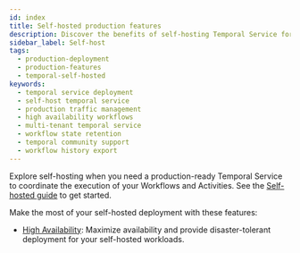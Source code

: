 ```yaml
---
id: index
title: Self-hosted production features
description: Discover the benefits of self-hosting Temporal Service for coordinating Workflows and Activities. Ensure High Availability and disaster tolerance with our comprehensive Self-hosted guide.
sidebar_label: Self-host
tags:
  - production-deployment
  - production-features
  - temporal-self-hosted
keywords:
  - temporal service deployment
  - self-host temporal service
  - production traffic management
  - high availability workflows
  - multi-tenant temporal service
  - workflow state retention
  - temporal community support
  - workflow history export
---
```


Explore self-hosting when you need a production-ready Temporal Service to coordinate the execution of your Workflows and Activities.
See the [Self-hosted guide](/self-hosted-guide) to get started.

Make the most of your self-hosted deployment with these features:

- [High Availability](/evaluate/production-features/self-hosted/high-availability): Maximize availability and provide disaster-tolerant deployment for your self-hosted workloads.
